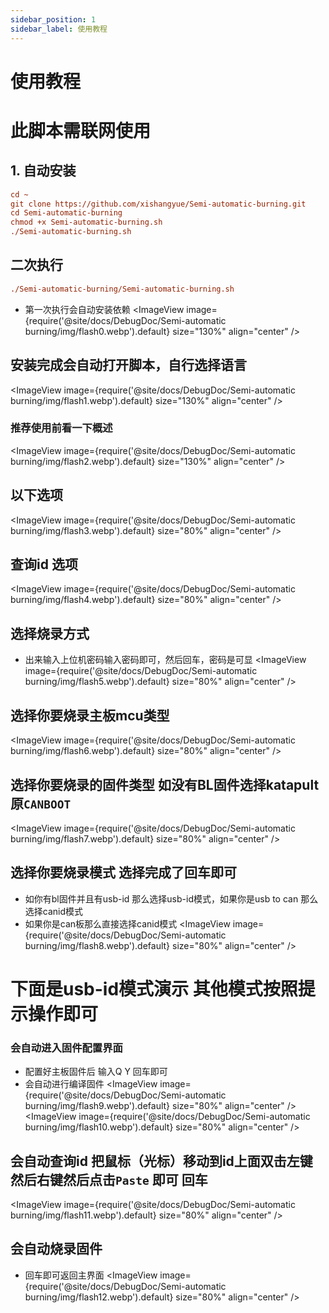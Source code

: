 ```yaml
---
sidebar_position: 1
sidebar_label: 使用教程
---
```




# 使用教程
# 此脚本需联网使用
## 1. 自动安装
```cfg
cd ~
git clone https://github.com/xishangyue/Semi-automatic-burning.git
cd Semi-automatic-burning
chmod +x Semi-automatic-burning.sh
./Semi-automatic-burning.sh
```
## 二次执行
```cfg
./Semi-automatic-burning/Semi-automatic-burning.sh
```
* 第一次执行会自动安装依赖
<ImageView image={require('@site/docs/DebugDoc/Semi-automatic burning/img/flash0.webp').default} size="130%" align="center" />

## 安装完成会自动打开脚本，自行选择语言
<ImageView image={require('@site/docs/DebugDoc/Semi-automatic burning/img/flash1.webp').default} size="130%" align="center" />

### 推荐使用前看一下概述
<ImageView image={require('@site/docs/DebugDoc/Semi-automatic burning/img/flash2.webp').default} size="130%" align="center" />

## 以下选项
<ImageView image={require('@site/docs/DebugDoc/Semi-automatic burning/img/flash3.webp').default} size="80%" align="center" />

## 查询id 选项
<ImageView image={require('@site/docs/DebugDoc/Semi-automatic burning/img/flash4.webp').default} size="80%" align="center" />

## 选择烧录方式
* 出来输入上位机密码输入密码即可，然后回车，密码是可显
<ImageView image={require('@site/docs/DebugDoc/Semi-automatic burning/img/flash5.webp').default} size="80%" align="center" />

## 选择你要烧录主板mcu类型
<ImageView image={require('@site/docs/DebugDoc/Semi-automatic burning/img/flash6.webp').default} size="80%" align="center" />

## 选择你要烧录的固件类型 如没有BL固件选择katapult原`CANBOOT`
<ImageView image={require('@site/docs/DebugDoc/Semi-automatic burning/img/flash7.webp').default} size="80%" align="center" />

## 选择你要烧录模式  选择完成了回车即可
* 如你有bl固件并且有usb-id 那么选择usb-id模式，如果你是usb to can 那么选择canid模式
* 如果你是can板那么直接选择canid模式
<ImageView image={require('@site/docs/DebugDoc/Semi-automatic burning/img/flash8.webp').default} size="80%" align="center" />

# 下面是usb-id模式演示 其他模式按照提示操作即可

### 会自动进入固件配置界面
* 配置好主板固件后 输入Q Y 回车即可
* 会自动进行编译固件
<ImageView image={require('@site/docs/DebugDoc/Semi-automatic burning/img/flash9.webp').default} size="80%" align="center" />
<ImageView image={require('@site/docs/DebugDoc/Semi-automatic burning/img/flash10.webp').default} size="80%" align="center" />

## 会自动查询id 把鼠标（光标）移动到id上面双击左键然后右键然后点击`Paste` 即可 回车
<ImageView image={require('@site/docs/DebugDoc/Semi-automatic burning/img/flash11.webp').default} size="80%" align="center" />

## 会自动烧录固件
* 回车即可返回主界面
<ImageView image={require('@site/docs/DebugDoc/Semi-automatic burning/img/flash12.webp').default} size="80%" align="center" />
